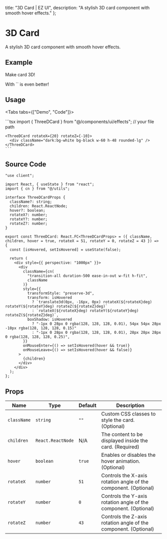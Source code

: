 
  title: "3D Card | EZ UI",
  description: "A stylish 3D card component with smooth hover effects."
};

# 3D Card
A stylish 3D card component with smooth hover effects.

## Example

<ExampleBox className="flex-col">
  <ThreeDCard>
    <Glow color={["#FFEDD8", "#EABE6C"]} radius={0.5}>
      <div className="bg-white w-[300px] h-[200px] flex flex-col gap-4 justify-center pl-4 text-accent-dark">
        <p className="text-2xl font-bold">Make card 3D!</p>
        <p className="tracking-wider">With `<glow />` is even better!</p>
      </div>
    </Glow>
  </ThreeDCard>
</ExampleBox>

## Usage

<Tabs tabs={["Demo", "Code"]}>
  <Tab title="Demo">
    <div className="w-full flex justify-center py-10">
      <ThreeDCard rotateX={20} rotateZ={-10}>
        <div className="dark:bg-white bg-black w-60 h-48 rounded-lg" />
      </ThreeDCard>
    </div>
  </Tab>
  <Tab title="Code">
    ```tsx
    import { ThreeDCard } from "@/components/ui/effects"; // your file path

    <ThreeDCard rotateX={20} rotateZ={-10}>
      <div className="dark:bg-white bg-black w-60 h-48 rounded-lg" />
    </ThreeDCard>
    ```
  </Tab>
</Tabs>

## Source Code

```tsx
"use client";

import React, { useState } from "react";
import { cn } from "@/utils";

interface ThreeDCardProps {
  className?: string;
  children: React.ReactNode;
  hover?: boolean;
  rotateX?: number;
  rotateY?: number;
  rotateZ?: number;
}

export const ThreeDCard: React.FC<ThreeDCardProps> = ({ className, children, hover = true, rotateX = 51, rotateY = 0, rotateZ = 43 }) => {
  const [isHovered, setIsHovered] = useState(false);

  return (
    <div style={{ perspective: "1000px" }}>
      <div
        className={cn(
          "transition-all duration-500 ease-in-out w-fit h-fit",
          className
        )}
        style={{
          transformStyle: "preserve-3d",
          transform: isHovered
            ? `translate3d(0px, -16px, 0px) rotateX(${rotateX}deg) rotateY(${rotateY}deg) rotateZ(${rotateZ}deg)`
            : `rotateX(${rotateX}deg) rotateY(${rotateY}deg) rotateZ(${rotateZ}deg)`,
          boxShadow: isHovered
            ? "-1px 0 28px 0 rgba(128, 128, 128, 0.01), 54px 54px 28px -10px rgba(128, 128, 128, 0.15)"
            : "-1px 0 28px 0 rgba(128, 128, 128, 0.01), 28px 28px 28px 0 rgba(128, 128, 128, 0.25)",
        }}
        onMouseEnter={() => setIsHovered(hover && true)}
        onMouseLeave={() => setIsHovered(hover && false)}
      >
        {children}
      </div>
    </div>
  );
};

```


## Props

| Name        | Type              | Default  | Description                                                  |
|-------------|-------------------|----------|--------------------------------------------------------------|
| `className` | `string`          | `""`     | Custom CSS classes to style the card. (Optional)              |
| `children`  | `React.ReactNode` | N/A      | The content to be displayed inside the card. (Required)       |
| `hover`     | `boolean`         | `true`   | Enables or disables the hover animation. (Optional)           |
| `rotateX`   | `number`          | `51`     | Controls the X-axis rotation angle of the component. (Optional) |
| `rotateY`   | `number`          | `0`      | Controls the Y-axis rotation angle of the component. (Optional) |
| `rotateZ`   | `number`          | `43`     | Controls the Z-axis rotation angle of the component. (Optional) |
